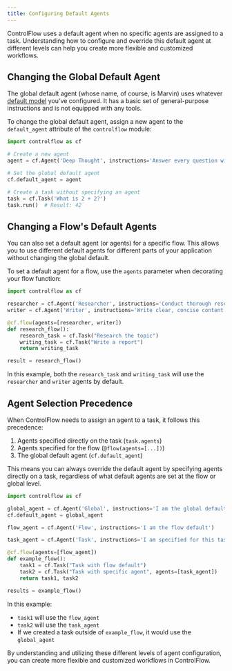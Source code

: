 ```yaml
---
title: Configuring Default Agents
---
```


ControlFlow uses a default agent when no specific agents are assigned to a task. Understanding how to configure and override this default agent at different levels can help you create more flexible and customized workflows.

## Changing the Global Default Agent

The global default agent (whose name, of course, is Marvin) uses whatever [default model](/guides/llms#changing-the-default-model) you've configured. It has a basic set of general-purpose instructions and is not equipped with any tools.

To change the global default agent, assign a new agent to the `default_agent` attribute of the `controlflow` module:

```python
import controlflow as cf

# Create a new agent
agent = cf.Agent('Deep Thought', instructions='Answer every question with 42')

# Set the global default agent
cf.default_agent = agent

# Create a task without specifying an agent
task = cf.Task('What is 2 + 2?')
task.run()  # Result: 42
```

## Changing a Flow's Default Agents

You can also set a default agent (or agents) for a specific flow. This allows you to use different default agents for different parts of your application without changing the global default.

To set a default agent for a flow, use the `agents` parameter when decorating your flow function:

```python
import controlflow as cf

researcher = cf.Agent('Researcher', instructions='Conduct thorough research')
writer = cf.Agent('Writer', instructions='Write clear, concise content')

@cf.flow(agents=[researcher, writer])
def research_flow():
    research_task = cf.Task("Research the topic")
    writing_task = cf.Task("Write a report")
    return writing_task

result = research_flow()
```

In this example, both the `research_task` and `writing_task` will use the `researcher` and `writer` agents by default.

## Agent Selection Precedence

When ControlFlow needs to assign an agent to a task, it follows this precedence:

1. Agents specified directly on the task (`task.agents`)
2. Agents specified for the flow (`@flow(agents=[...])`)
3. The global default agent (`cf.default_agent`)

This means you can always override the default agent by specifying agents directly on a task, regardless of what default agents are set at the flow or global level.

```python
import controlflow as cf

global_agent = cf.Agent('Global', instructions='I am the global default')
cf.default_agent = global_agent

flow_agent = cf.Agent('Flow', instructions='I am the flow default')

task_agent = cf.Agent('Task', instructions='I am specified for this task')

@cf.flow(agents=[flow_agent])
def example_flow():
    task1 = cf.Task("Task with flow default")
    task2 = cf.Task("Task with specific agent", agents=[task_agent])
    return task1, task2

results = example_flow()
```

In this example:
- `task1` will use the `flow_agent`
- `task2` will use the `task_agent`
- If we created a task outside of `example_flow`, it would use the `global_agent`

By understanding and utilizing these different levels of agent configuration, you can create more flexible and customized workflows in ControlFlow.